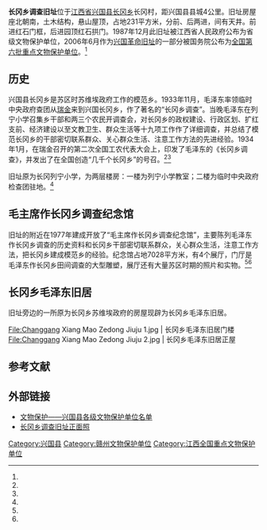 {{文物保护单位
| 级别 = 全国
| 名称 = [[兴国革命旧址|兴国革命旧址]]
| 子项 = 长冈乡调查旧址
| 图片 = Mao Zedong Changgang Xiang Diaochahui Huizhi.jpg
| 所在 = [[江西省|江西省]][[兴国县|兴国县]]
| 分类 = 近现代重要史迹及代表性建筑
| 时代 = 1929～1933年
| 编号 = [[第六批全国重点文物保护单位|第六批]]第971项
| 登录 = 2006年5月25日
}}
'''长冈乡调查旧址'''位于[[江西省|江西省]][[兴国县|兴国县]][[长冈乡|长冈乡]]长冈村，距兴国县县城4公里。旧址房屋座北朝南，土木结构，悬山屋顶，占地231平方米，分前、后两进，间有天井。前进红石门框，后进园顶红石拱门。1987年12月此旧址被江西省人民政府公布为省级文物保护单位，2006年6月作为[[兴国革命旧址|兴国革命旧址]]的一部分被国务院公布为[[第六批全国重点文物保护单位|全国第六批重点文物保护单位]]。<ref name="gz"/>

== 历史 ==
兴国县长冈乡是苏区时苏维埃政府工作的模范乡。1933年11月，毛泽东率领临时中央政府查团从[[瑞金|瑞金]]来到兴国长冈乡，作了著名的“长冈乡调查”。当晚毛泽东在列宁小学召集乡干部和两三个农民开调查会，对长冈乡的政权建设、行政区划、扩红支前、经济建设以至文教卫生、群众生活等十九项工作作了详细调查，并总结了模范长冈乡的干部密切联系群众、关心群众生活、注意工作方法的先进经验。1934年1月，在瑞金召开的第二次全国工农代表大会上，印发了毛泽东的《长冈乡调查》，并发出了在全国创造“几千个长冈乡”的号召。<ref name="gz"/><ref name="sina"/>

旧址原为长冈列宁小学，为两层楼房：一楼为列宁小学教室；二楼为临时中央政府检查团驻地。<ref name="gz"/>

== 毛主席作长冈乡调查纪念馆 ==
旧址的附近在1977年建成开放了“毛主席作长冈乡调查纪念馆”，主要陈列毛泽东作长冈乡调查的历史资料和长冈乡干部密切联系群众，关心群众生活，注意工作方法，把长冈乡建成模范乡的经验。纪念馆占地7028平方米，有4个展厅，门厅是毛泽东作长冈乡田间调查的大型雕塑，展厅还有大量苏区时期的照片和实物。<ref name="sina"/><ref name="people"/>

== 长冈乡毛泽东旧居 ==
旧址旁边的一所原为长冈乡苏维埃政府的房屋现辟为长冈乡毛泽东旧居。
<gallery mode=packed heights=130px>
File:Changgang Xiang Mao Zedong Jiuju 1.jpg | 长冈乡毛泽东旧居门楼
File:Changgang Xiang Mao Zedong Jiuju 2.jpg | 长冈乡毛泽东旧居正屋
</gallery>

== 参考文献 ==
{{Reflist|30em|refs=
<ref name="gz">{{cite web | url = http://www.ganzhou.gov.cn/jcgz/lygz_297/zty/hsy/201207/t20120704_653329.htm | title = 长冈乡调查旧址 | publisher = 赣州市人民政府 | date = 2012-07-04 | accessdate = 2016-08-23 | deadurl = yes | archiveurl = https://web.archive.org/web/20170305002352/http://www.ganzhou.gov.cn/jcgz/lygz_297/zty/hsy/201207/t20120704_653329.htm | archivedate = 2017-03-05 }}</ref>

<ref name="sina">{{cite web | url = http://travel.sina.com.cn/spot/cgxdcjz.html | title = 长冈乡调查旧址 | publisher = 新浪爱游 | accessdate = 2016-08-23 | archive-date = 2017-03-05 | archive-url = https://web.archive.org/web/20170305004810/http://travel.sina.com.cn/spot/cgxdcjz.html | dead-url = no }}</ref>

<ref name="people">{{cite web | url = http://www.people.com.cn/GB/shizheng/8198/35413/36838/36842/2744326.html | title = 红色旅游 革命纪念 | publisher = 人民网 | date = 2004-08-27 | accessdate = 2016-08-23 | archive-date = 2017-03-05 | archive-url = https://web.archive.org/web/20170305002100/http://www.people.com.cn/GB/shizheng/8198/35413/36838/36842/2744326.html | dead-url = no }}</ref>
}}


== 外部链接 ==
* [https://web.archive.org/web/20160403020535/http://www.jxxggmjng.com/OtherView.asp?ID=139 文物保护——兴国县各级文物保护单位名单]
* [http://www.jxxggmjng.com/otherview.asp?ID=115 长冈乡调查旧址正面照] {{Wayback|url=http://www.jxxggmjng.com/otherview.asp?ID=115 |date=20180504090721 }}

[[Category:兴国县|Category:兴国县]]
[[Category:赣州文物保护单位|Category:赣州文物保护单位]]
[[Category:江西全国重点文物保护单位|Category:江西全国重点文物保护单位]]